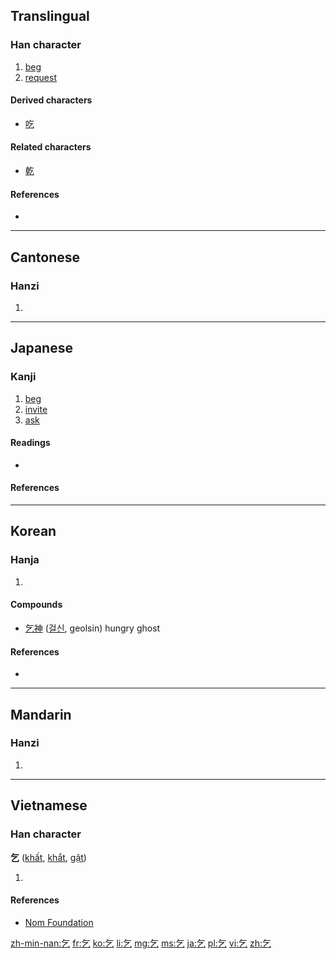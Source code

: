 ==Translingual==

===Han character===
{{Han char|rn=5|rad=乙|as=02|sn=3|four=8071<sub>7</sub>|canj=人弓 (ON)|ids=⿱[[𠂉]][[乙]]}}

# [[beg]]
# [[request]]

====Derived characters====
* [[吃]]

====Related characters====
* [[乾]] {{qualifier|current form related, etymologically distinct}}

====References====
* {{Han ref|kx=0084.030|dkj=00170|dj=0170.030|hdz=10050.070|uh=4E5E|ud=20062|bh=A45E|bd=42078}}

----

==Cantonese==

===Hanzi===
{{yue-hanzi|jyut=|y=hat1}}

# {{defn|lang=yue|sort=乙02}}

----

==Japanese==

===Kanji===
{{ja-kanji|grade=uc|rs=乙02}}

# [[beg]]
# [[invite]]
# [[ask]]

====Readings====
* {{ja-readings|goon=[[こつ]] (kotsu), [[こち]] (kochi)|kanon=[[きつ]] (kitsu)|on=[[き]] (ki), [[きけ]] (kike)|kun=[[こう]] (kou), [[こい]] (koi)}}

====References====
{{ja-kref
|jis= 3870
|ku= 2480
|shift= 8CEE
|euc= B8F0
|freq= 2478
|nelson= 262
|newnelson= 59
|halpern= 1961
|kld= ''not listed''
|heisig= 462
|tuttle= 0a3.4
}}

----

==Korean==

===Hanja===
{{ko-hanja|hangeul=걸|rv=geol|mr=kŏl|eumhun=[[빌다|빌]]|ehrv=bil|ehmr=pil|ehy=}}

# {{defn|lang=ko|sort=乙02}}

====Compounds====
* [[乞神]] ([[걸신]], geolsin) hungry ghost

====References====
* {{Hanja ref|nav=7925}}

----

==Mandarin==

===Hanzi===
{{cmn-hanzi|pin=[[qǐ]] ([[qi3]])|wg=ch'i<sup>3</sup>}}

# {{defn|lang=cmn|sort=乙02}}

----

==Vietnamese==

===Han character===
'''乞''' ([[khất]], [[khắt]], [[gật]])

# {{defn|vi}}

====References====
*[http://nomfoundation.org/common/nom_details.php?codepoint=4e5e Nom Foundation]

[[zh-min-nan:乞]]
[[fr:乞]]
[[ko:乞]]
[[li:乞]]
[[mg:乞]]
[[ms:乞]]
[[ja:乞]]
[[pl:乞]]
[[vi:乞]]
[[zh:乞]]